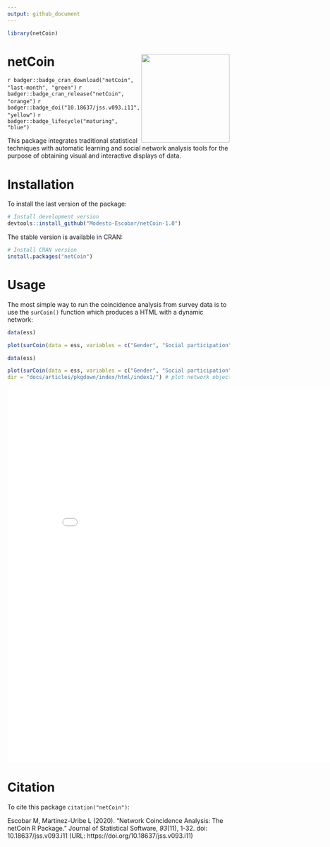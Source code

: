 ```yaml
---
output: github_document
---
```


```r
library(netCoin)
```

# netCoin <img src="man/figures/hexa_netCoin.png" align="right" alt="" width="200" />


<!-- badges: start -->
`r badger::badge_cran_download("netCoin", "last-month", "green")`
`r badger::badge_cran_release("netCoin", "orange")`
`r badger::badge_doi("10.18637/jss.v093.i11", "yellow")`
`r badger::badge_lifecycle("maturing", "blue")`
<!-- badges: end -->

This package integrates traditional statistical techniques with automatic learning and social network analysis tools for the purpose of obtaining visual and interactive displays of data.

# Installation

To install the last version of the package:

```r
# Install development version
devtools::install_github("Modesto-Escobar/netCoin-1.0")
```

The stable version is available in CRAN:

```r
# Install CRAN version
install.packages("netCoin")
```

# Usage

The most simple way to run the coincidence analysis from survey data is to use the `surCoin()` function which produces a HTML with a dynamic network:

```r
data(ess)

plot(surCoin(data = ess, variables = c("Gender", "Social participation"))) # plot network object
```

```r
data(ess)

plot(surCoin(data = ess, variables = c("Gender", "Social participation")), 
dir = "docs/articles/pkgdown/index/html/index1/") # plot network object
```


<iframe width="850" height="850" src="articles/pkgdown/index/html/index1/index.html" frameborder="0" allow="autoplay; encrypted-media" allowfullscreen></iframe>

# Citation 

To cite this package `citation("netCoin")`:

Escobar M, Martinez-Uribe L (2020). “Network Coincidence Analysis: The netCoin R Package.” Journal of Statistical Software, *93*(11), 1-32. doi: 10.18637/jss.v093.i11 (URL: https://doi.org/10.18637/jss.v093.i11)
